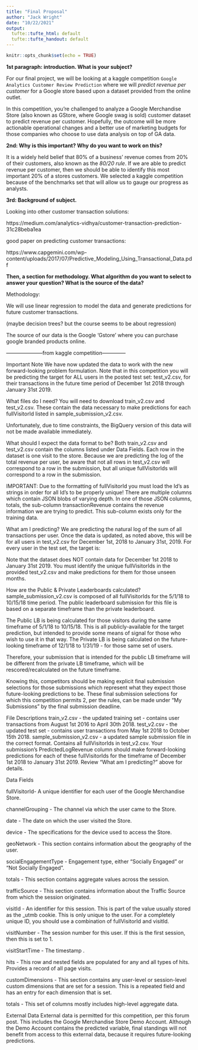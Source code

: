```yaml
---
title: "Final Proposal"
author: "Jack Wright"
date: "10/22/2021"
output:
  tufte::tufte_html: default
  tufte::tufte_handout: default
---
```


```r
knitr::opts_chunk$set(echo = TRUE)
```


**1st paragraph: introduction. What is your subject? **

For our final project, we will be looking at a kaggle competition `Google Analytics Customer Review Prediction` where we will *predict revenue per customer* for a Google store based upon a dataset provided from the online outlet. 

In this competition, you’re challenged to analyze a Google Merchandise Store (also known as GStore, where Google swag is sold) customer dataset to predict revenue per customer. Hopefully, the outcome will be more actionable operational changes and a better use of marketing budgets for those companies who choose to use data analysis on top of GA data.

**2nd: Why is this important? Why do you want to work on this? **

It is a widely held belief that 80% of a business' revenue comes from 20% of their customers, also known as the *80/20 rule*. If we are able to predict revenue per customer, then we should be able to identify this most important 20% of a stores customers.  We selected a kaggle competition because of the benchmarks set that will allow us to gauge our progress as analysts.  

**3rd: Background of subject. **

Looking into other customer transaction solutions:

https://medium.com/analytics-vidhya/customer-transaction-prediction-31c28beba1ea

good paper on predicting customer transactions:

https://www.capgemini.com/wp-content/uploads/2017/07/Predictive_Modeling_Using_Transactional_Data.pdf


**Then, a section for methodology. What algorithm do you want to select to answer your question? What is the source of the data?**



Methodology:

We will use linear regression to model the data and generate predictions for future customer transactions. 

(maybe decision trees? but the course seems to be about regression)

The source of our data is the Google 'Gstore' where you can purchase google branded products online. 





---------------------from kaggle competition--------------

Important Note
We have now updated the data to work with the new forward-looking problem formulation. Note that in this competition you will be predicting the target for ALL users in the posted test set: test_v2.csv, for their transactions in the future time period of December 1st 2018 through January 31st 2019.

What files do I need?
You will need to download train_v2.csv and test_v2.csv. These contain the data necessary to make predictions for each fullVisitorId listed in sample_submission_v2.csv.

Unfortunately, due to time constraints, the BigQuery version of this data will not be made available immediately.

What should I expect the data format to be?
Both train_v2.csv and test_v2.csv contain the columns listed under Data Fields. Each row in the dataset is one visit to the store. Because we are predicting the log of the total revenue per user, be aware that not all rows in test_v2.csv will correspond to a row in the submission, but all unique fullVisitorIds will correspond to a row in the submission.

IMPORTANT: Due to the formatting of fullVisitorId you must load the Id's as strings in order for all Id's to be properly unique!
There are multiple columns which contain JSON blobs of varying depth. In one of those JSON columns, totals, the sub-column transactionRevenue contains the revenue information we are trying to predict. This sub-column exists only for the training data.

What am I predicting?
We are predicting the natural log of the sum of all transactions per user. Once the data is updated, as noted above, this will be for all users in test_v2.csv for December 1st, 2018 to January 31st, 2019. For every user in the test set, the target is:


Note that the dataset does NOT contain data for December 1st 2018 to January 31st 2019. You must identify the unique fullVisitorIds in the provided test_v2.csv and make predictions for them for those unseen months.

How are the Public & Private Leaderboards calculated?
sample_submission_v2.csv is composed of all fullVisitorIds for the 5/1/18 to 10/15/18 time period. The public leaderboard submission for this file is based on a separate timeframe than the private leaderboard.

The Public LB is being calculated for those visitors during the same timeframe of 5/1/18 to 10/15/18. This is all publicly-available for the target prediction, but intended to provide some means of signal for those who wish to use it in that way. The Private LB is being calculated on the future-looking timeframe of 12/1/18 to 1/31/19 - for those same set of users.

Therefore, your submission that is intended for the public LB timeframe will be different from the private LB timeframe, which will be rescored/recalculated on the future timeframe.

Knowing this, competitors should be making explicit final submission selections for those submissions which represent what they expect those future-looking predictions to be. These final submission selections for which this competition permits 2, per the rules, can be made under "My Submissions" by the final submission deadline.

File Descriptions
train_v2.csv - the updated training set - contains user transactions from August 1st 2016 to April 30th 2018.
test_v2.csv - the updated test set - contains user transactions from May 1st 2018 to October 15th 2018.
sample_submission_v2.csv - a updated sample submission file in the correct format. Contains all fullVisitorIds in test_v2.csv. Your submission's PredictedLogRevenue column should make forward-looking predictions for each of these fullVisitorIds for the timeframe of December 1st 2018 to January 31st 2019. Review "What am I predicting?" above for details.


Data Fields

fullVisitorId- A unique identifier for each user of the Google Merchandise Store.

channelGrouping - The channel via which the user came to the Store.

date - The date on which the user visited the Store.

device - The specifications for the device used to access the Store.

geoNetwork - This section contains information about the geography of the user.

socialEngagementType - Engagement type, either "Socially Engaged" or "Not Socially Engaged".

totals - This section contains aggregate values across the session.

trafficSource - This section contains information about the Traffic Source from which the session originated.

visitId - An identifier for this session. This is part of the value usually stored as the _utmb cookie. This is only unique to the user. For a completely unique ID, you should use a combination of fullVisitorId and visitId.

visitNumber - The session number for this user. If this is the first session, then this is set to 1.

visitStartTime - The timestamp .

hits - This row and nested fields are populated for any and all types of hits. Provides a record of all page visits.

customDimensions - This section contains any user-level or session-level custom dimensions that are set for a session. This is a repeated field and has an entry for each dimension that is set.

totals - This set of columns mostly includes high-level aggregate data.

External Data
External data is permitted for this competition, per this forum post. This includes the Google Merchandise Store Demo Account. Although the Demo Account contains the predicted variable, final standings will not benefit from access to this external data, because it requires future-looking predictions.